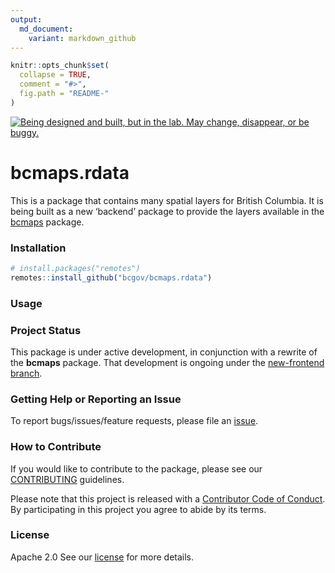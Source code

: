 ```yaml
---
output:
  md_document:
    variant: markdown_github
---
```


<!-- README.md is generated from README.Rmd. Please edit that file -->

```r
knitr::opts_chunk$set(
  collapse = TRUE,
  comment = "#>",
  fig.path = "README-"
)
```

<div id="devex-badge"><a rel="Exploration" href="https://github.com/BCDevExchange/docs/blob/master/discussion/projectstates.md"><img alt="Being designed and built, but in the lab. May change, disappear, or be buggy." style="border-width:0" src="https://assets.bcdevexchange.org/images/badges/exploration.svg" title="Being designed and built, but in the lab. May change, disappear, or be buggy." /></a></div>

# bcmaps.rdata

This is a package that contains many spatial layers for British Columbia. It is being built
as a new 'backend' package to provide the layers available in the [bcmaps](https://github.com/bcgov/bcmaps)
package.

### Installation

```r
# install.packages("remotes")
remotes::install_github("bcgov/bcmaps.rdata")
```

### Usage

### Project Status

This package is under active development, in conjunction with a rewrite of the **bcmaps** package.
That development is ongoing under the [new-frontend branch](https://github.com/bcgov/bcmaps/tree/new-frontend).

### Getting Help or Reporting an Issue

To report bugs/issues/feature requests, please file an [issue](https://github.com/bcgov/<pkg-name>/issues/).

### How to Contribute

If you would like to contribute to the package, please see our 
[CONTRIBUTING](CONTRIBUTING.md) guidelines.

Please note that this project is released with a [Contributor Code of Conduct](CODE_OF_CONDUCT.md). By participating in this project you agree to abide by its terms.

### License

Apache 2.0 See our [license](LICENSE) for more details.
